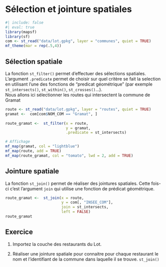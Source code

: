 # Sélection et jointure spatiales

```r
#| include: false
#| eval: true
library(mapsf)
library(sf)
com <- st_read("data/lot.gpkg", layer = "communes", quiet = TRUE)
mf_theme(mar = rep(.5,4))
```

## Sélection spatiale

La fonction `st_filter()` permet d'effectuer des sélections spatiales. 
L'argument `.predicate` permet de choisir sur quel critère se fait la 
selection en utilisant l'une des fonctions de "predicat géométrique" 
(par exemple `st_intersects()`, `st_within()`, `st_crosses()`...).  
Nous allons ici sélectionner les routes qui intersectent la commune de Gramat
```r
route <- st_read("data/lot.gpkg", layer = "routes", quiet = TRUE)
gramat <-  com[com$NOM_COM == "Gramat", ]
      
route_gramat <-  st_filter(x = route, 
                           y = gramat,
                           .predicate = st_intersects)

# Affichage     
mf_map(gramat, col = "lightblue")
mf_map(route, add = TRUE)
mf_map(route_gramat, col = "tomato", lwd = 2, add = TRUE)  
```


## Jointure spatiale

La fonction `st_join()` permet de réaliser des jointures spatiales. 
Cette fois-ci c'est l'argument `join` qui utilise une fonction de 
prédicat géométrique.

```r
route_gramat <-  st_join(x = route,
                         y = com[, "INSEE_COM"],
                         join = st_intersects,
                         left = FALSE)
route_gramat
```


## Exercice {.unnumbered}

1. Importez la couche des restaurants du Lot.

2. Réaliser une jointure spatiale pour connaitre pour chaque restaurant le nom et l'identifiant de la commune dans laquelle il se trouve. `st_join()`

